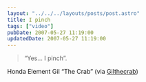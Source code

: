 ```yaml
---
layout: "../../../layouts/posts/post.astro"
title: I pinch
tags: ["video"]
pubDate: 2007-05-27 11:19:00
updatedDate: 2007-05-27 11:19:00
---
```



<YouTube id="https://www.youtube.com/watch?v=fxPg7CwtG2w" />

> “Yes… I pinch”.

Honda Element Gil “The Crab” (via [Gilthecrab](http://youtube.com/user/Gilthecrab))
